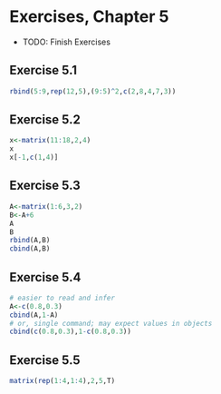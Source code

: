 # Exercises, Chapter 5

+ TODO: Finish Exercises

## Exercise 5.1

```r
rbind(5:9,rep(12,5),(9:5)^2,c(2,8,4,7,3))
```

## Exercise 5.2

```r
x<-matrix(11:18,2,4)
x
x[-1,c(1,4)]
```

## Exercise 5.3

```r
A<-matrix(1:6,3,2)
B<-A+6
A
B
rbind(A,B)
cbind(A,B)
```

## Exercise 5.4

```r
# easier to read and infer
A<-c(0.8,0.3)
cbind(A,1-A)
# or, single command; may expect values in objects
cbind(c(0.8,0.3),1-c(0.8,0.3))
```

## Exercise 5.5

```r
matrix(rep(1:4,1:4),2,5,T)
```

